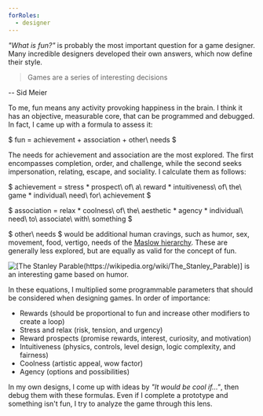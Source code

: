 ```yaml
---
forRoles:
  - designer
---
```


_"What is fun?"_ is probably the most important question for a game designer. Many incredible designers developed their own answers, which now define their style.

> Games are a series of interesting decisions

-- Sid Meier

To me, fun means any activity provoking happiness in the brain. I think it has an objective, measurable core, that can be programmed and debugged. In fact, I came up with a formula to assess it:

$
fun = achievement + association + other\ needs
$

The needs for achievement and association are the most explored. The first encompasses completion, order, and challenge, while the second seeks impersonation, relating, escape, and sociality. I calculate them as follows:

$
achievement = stress * prospect\ of\ a\ reward * intuitiveness\ of\ the\ game * individual\ need\ for\ achievement
$

$
association = relax * coolness\ of\ the\ aesthetic * agency * individual\ need\ to\ associate\ with\ something
$

$ other\ needs $ would be additional human cravings, such as humor, sex, movement, food, vertigo, needs of the [Maslow hierarchy](https://wikipedia.org/wiki/Maslow%27s_hierarchy_of_needs). These are generally less explored, but are equally as valid for the concept of fun.

![[The Stanley Parable(https://wikipedia.org/wiki/The_Stanley_Parable)] is an interesting game based on humor.](https://youtube.com/watch?v=I-pmnuU3DdY)

In these equations, I multiplied some programmable parameters that should be considered when designing games. In order of importance:

- Rewards (should be proportional to fun and increase other modifiers to create a loop)
- Stress and relax (risk, tension, and urgency)
- Reward prospects (promise rewards, interest, curiosity, and motivation)
- Intuitiveness (physics, controls, level design, logic complexity, and fairness)
- Coolness (artistic appeal, wow factor)
- Agency (options and possibilities)

In my own designs, I come up with ideas by _"It would be cool if..."_, then debug them with these formulas. Even if I complete a prototype and something isn't fun, I try to analyze the game through this lens.
